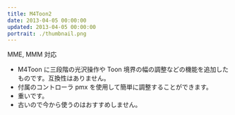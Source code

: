 ```yaml
---
title: M4Toon2
date: 2013-04-05 00:00:00
updated: 2013-04-05 00:00:00
portrait: ./thumbnail.png
---
```



<DownloadLink path="mme-effects/M4Toon2/" />
<FaInline type="fas" icon="check" /> MME, MMM 対応

- M4Toon に三段階の光沢操作や Toon 境界の幅の調整などの機能を追加したものです。互換性はありません。
- 付属のコントローラ pmx を使用して簡単に調整することができます。
- 重いです。
- 古いので今から使うのはおすすめしません。
